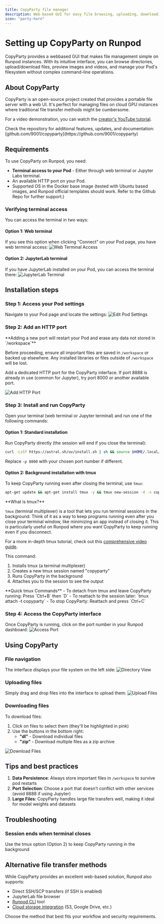 ```yaml
---
title: CopyParty file manager
description: Web-based GUI for easy file browsing, uploading, downloading, and media viewing on Runpod
icon: "party-horn"
---
```


# Setting up CopyParty on Runpod

CopyParty provides a webbased GUI that makes file management simple on Runpod instances. With its intuitive interface, you can browse directories, upload/download files, preview images and videos, and manage your Pod's filesystem without complex command-line operations.

## About CopyParty

CopyParty is an open-source project created that provides a portable file server with a web UI. It's perfect for managing files on cloud GPU instances where traditional file transfer methods might be cumbersome.

For a video demonstration, you can watch the [creator's YouTube tutorial](https://youtu.be/15_-hgsX2V0?si=AXArKvI79LEscpNn).

<Note>
Check the repository for additional features, updates, and documentation: [github.com/9001/copyparty](https://github.com/9001/copyparty)
</Note>

## Requirements

To use CopyParty on Runpod, you need:
- **Terminal access to your Pod** - Either through web terminal or Jupyter Labs terminal.
- An available HTTP port on your Pod.
- Supported OS in the Docker base image (tested with Ubuntu based images, and Runpod official templates should work. Refer to the Github Repo for further support.)

### Verifying terminal access

You can access the terminal in two ways:

#### Option 1: Web terminal
If you see this option when clicking "Connect" on your Pod page, you have web terminal access:
![Web Terminal Access](webterminal.png)

#### Option 2: JupyterLab terminal
If you have JupyterLab installed on your Pod, you can access the terminal there:
![JupyterLab Terminal](labsterminal.png)

## Installation steps

### Step 1: Access your Pod settings

Navigate to your Pod page and locate the settings:
![Edit Pod Settings](edit.png)

### Step 2: Add an HTTP port

<Warning>
**Adding a new port will restart your Pod and erase any data not stored in `/workspace`**

Before proceeding, ensure all important files are saved in `/workspace` or backed up elsewhere. Any installed libraries or files outside of `/workspace` will be lost.
</Warning>

Add a dedicated HTTP port for the CopyParty interface. If port 8888 is already in use (common for Jupyter), try port 8000 or another available port.

![Add HTTP Port](addhttp.png)

### Step 3: Install and run CopyParty

Open your terminal (web terminal or Jupyter terminal) and run one of the following commands:

#### Option 1: Standard installation
Run CopyParty directly (the session will end if you close the terminal):

```bash
curl -LsSf https://astral.sh/uv/install.sh | sh && source $HOME/.local/bin/env && uv tool run copyparty -p 8000 --allow-csrf
```

Replace `-p 8000` with your chosen port number if different.

#### Option 2: Background installation with tmux

To keep CopyParty running even after closing the terminal, use `tmux`:

```bash
apt-get update && apt-get install tmux -y && tmux new-session -d -s copyparty 'curl -LsSf https://astral.sh/uv/install.sh | sh && source $HOME/.local/bin/env && uv tool run copyparty -p 8000 --allow-csrf' && tmux attach -t copyparty
```

<Info>
**What is tmux?**

`tmux` (terminal multiplexer) is a tool that lets you run terminal sessions in the background. Think of it as a way to keep programs running even after you close your terminal window, like minimizing an app instead of closing it. This is particularly useful on Runpod where you want CopyParty to keep running even if you disconnect.

For a more in-depth tmux tutorial, check out this [comprehensive video guide](https://youtu.be/nTqu6w2wc68?si=OcI3qbh2kGH7_3fh).
</Info>

This command:
1. Installs tmux (a terminal multiplexer)
2. Creates a new tmux session named "copyparty"
3. Runs CopyParty in the background
4. Attaches you to the session to see the output

<Tip>
**Quick tmux Commands**
- To detach from tmux and leave CopyParty running: Press `Ctrl+B` then `D`
- To reattach to the session later: `tmux attach -t copyparty`
- To stop CopyParty: Reattach and press `Ctrl+C`
</Tip>

### Step 4: Access the CopyParty interface

Once CopyParty is running, click on the port number in your Runpod dashboard:
![Access Port](port.png)

## Using CopyParty

### File navigation

The interface displays your file system on the left side:
![Directory View](directory.png)

### Uploading files

Simply drag and drop files into the interface to upload them:
![Upload Files](upload.png)

### Downloading files

To download files:
1. Click on files to select them (they'll be highlighted in pink)
2. Use the buttons in the bottom right:
   - **"dl"** - Download individual files
   - **"zip"** - Download multiple files as a zip archive

![Download Files](download.png)

## Tips and best practices

1. **Data Persistence**: Always store important files in `/workspace` to survive pod restarts
2. **Port Selection**: Choose a port that doesn't conflict with other services (avoid 8888 if using Jupyter)
3. **Large Files**: CopyParty handles large file transfers well, making it ideal for model weights and datasets

## Troubleshooting

### Session ends when terminal closes
Use the tmux option (Option 2) to keep CopyParty running in the background

## Alternative file transfer methods

While CopyParty provides an excellent web-based solution, Runpod also supports:
- Direct SSH/SCP transfers (if SSH is enabled)
- JupyterLab file browser
- [Runpod CLI](/runpodctl/overview) tool
- [Cloud storage integration](/pods/storage/cloud-sync) (S3, Google Drive, etc.)

Choose the method that best fits your workflow and security requirements.